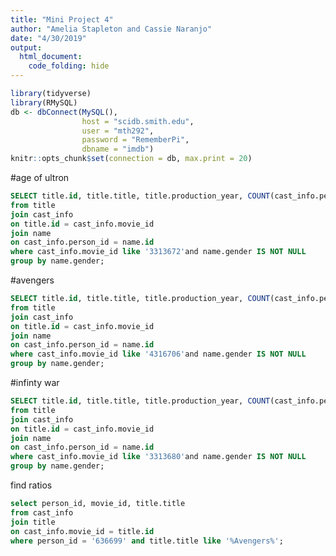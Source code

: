 ```yaml
---
title: "Mini Project 4"
author: "Amelia Stapleton and Cassie Naranjo"
date: "4/30/2019"
output: 
  html_document:
    code_folding: hide
---
```


```r
library(tidyverse)
library(RMySQL)
db <- dbConnect(MySQL(), 
                host = "scidb.smith.edu", 
                user = "mth292", 
                password = "RememberPi", 
                dbname = "imdb")
knitr::opts_chunk$set(connection = db, max.print = 20)
```

#age of ultron
```sql
SELECT title.id, title.title, title.production_year, COUNT(cast_info.person_id), name.gender
from title
join cast_info
on title.id = cast_info.movie_id
join name
on cast_info.person_id = name.id
where cast_info.movie_id like '3313672'and name.gender IS NOT NULL
group by name.gender; 
```

#avengers
```sql
SELECT title.id, title.title, title.production_year, COUNT(cast_info.person_id), name.gender
from title
join cast_info
on title.id = cast_info.movie_id
join name
on cast_info.person_id = name.id
where cast_info.movie_id like '4316706'and name.gender IS NOT NULL
group by name.gender; 
```

#infinty war
```sql
SELECT title.id, title.title, title.production_year, COUNT(cast_info.person_id), name.gender, ((count(cast_info.person_id))/115)*100 as ratio
from title
join cast_info
on title.id = cast_info.movie_id
join name
on cast_info.person_id = name.id
where cast_info.movie_id like '3313680'and name.gender IS NOT NULL
group by name.gender; 
```
 
find ratios 

```sql
select person_id, movie_id, title.title
from cast_info
join title 
on cast_info.movie_id = title.id
where person_id = '636699' and title.title like '%Avengers%';
```
